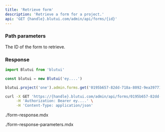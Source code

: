 ```yaml
---
title: 'Retrieve form'
description: 'Retrieve a form for a project.'
api: 'GET {handle}.blutui.com/admin/api/forms/{id}'
---
```



### Path parameters

<Parameter name="id" type="string" required="true">
The ID of the form to retrieve.
</Parameter>

### Response

```ts tab="Node.js"
import Blutui from 'blutui'

const blutui = new Blutui('ey....')

blutui.project('one').admin.forms.get('0195b657-82dd-718a-8092-9ea39771ec83')
```

```bash tab="cURL"
curl -X GET 'https://{handle}.blutui.com/admin/api/forms/0195b657-82dd-718a-8092-9ea39771ec83' \
     -H 'Authorization: Bearer ey....' \
     -H 'Content-Type: application/json'
```

<include>./form-response.mdx</include>

<include>./form-response-parameters.mdx</include>
